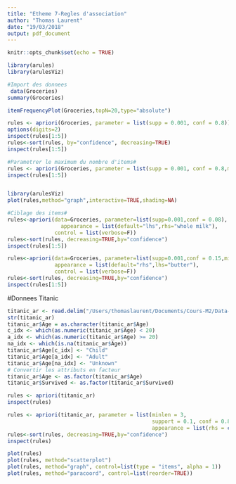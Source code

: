 ```yaml
---
title: "Etheme 7-Regles d'association"
author: "Thomas Laurent"
date: "19/03/2018"
output: pdf_document
---
```


```r
knitr::opts_chunk$set(echo = TRUE)
```

```r
library(arules)
library(arulesViz)

```


```r
#Import des donnees
 data(Groceries)
summary(Groceries)
```

```r
itemFrequencyPlot(Groceries,topN=20,type="absolute")
```

```r
rules <- apriori(Groceries, parameter = list(supp = 0.001, conf = 0.8))
options(digits=2)
inspect(rules[1:5])
rules<-sort(rules, by="confidence", decreasing=TRUE)
inspect(rules[1:5])
```

```r
#Parametrer le maximum du nombre d'items#
rules <- apriori(Groceries, parameter = list(supp = 0.001, conf = 0.8,maxlen=3))
inspect(rules[1:5])


library(arulesViz)
plot(rules,method="graph",interactive=TRUE,shading=NA)
```

```r
#Ciblage des items#
rules<-apriori(data=Groceries, parameter=list(supp=0.001,conf = 0.08),
                 appearance = list(default="lhs",rhs="whole milk"),
               control = list(verbose=F))
rules<-sort(rules, decreasing=TRUE,by="confidence")
inspect(rules[1:5])

rules<-apriori(data=Groceries, parameter=list(supp=0.001,conf = 0.15,minlen=2),
               appearance = list(default="rhs",lhs="butter"),
               control = list(verbose=F))
rules<-sort(rules, decreasing=TRUE,by="confidence")
inspect(rules[1:5])
```

#Donnees Titanic

```r
titanic_ar <- read.delim("/Users/thomaslaurent/Documents/Cours-M2/Data-Mining2/Etheme7/titanic.txt", dec=",")
str(titanic_ar)
titanic_ar$Age = as.character(titanic_ar$Age)
c_idx <- which(as.numeric(titanic_ar$Age) < 20)
a_idx <- which(as.numeric(titanic_ar$Age) >= 20)
na_idx <- which(is.na(titanic_ar$Age))
titanic_ar$Age[c_idx] <- "Child"
titanic_ar$Age[a_idx] <- "Adult"
titanic_ar$Age[na_idx] <- "Unknown"
# Convertir les attributs en facteur
titanic_ar$Age <- as.factor(titanic_ar$Age)
titanic_ar$Survived <- as.factor(titanic_ar$Survived)
```

```r
rules <- apriori(titanic_ar)
inspect(rules)
```

```r
rules <- apriori(titanic_ar, parameter = list(minlen = 3,
                                              support = 0.1, conf = 0.8),
                                              appearance = list(rhs = c("Survived=0", "Survived=1"), default="lhs"))
rules<-sort(rules, decreasing=TRUE,by="confidence")
inspect(rules)
```

```r
plot(rules)
plot(rules, method="scatterplot")
plot(rules, method="graph", control=list(type = "items", alpha = 1))
plot(rules, method="paracoord", control=list(reorder=TRUE))
```

